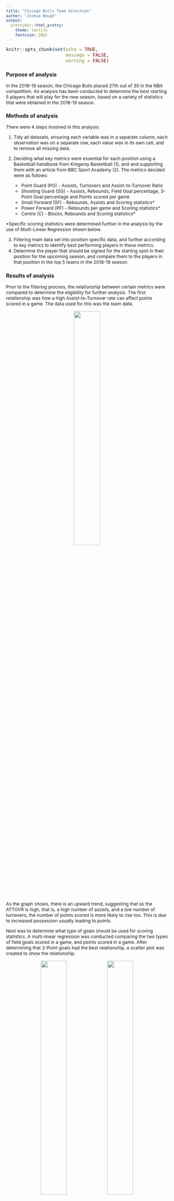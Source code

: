 ```yaml
---
title: "Chicago Bulls Team Selection"
author: "Joshua Waugh"
output: 
  prettydoc::html_pretty:
    theme: tactile
    fontsize: 20pt
---
```


```r
knitr::opts_chunk$set(echo = TRUE,
                      message = FALSE,
                      warning = FALSE)

```

<style type="text/css">

body, td {
   font-size: 12px;
}
code.r{
  font-size: 12px;
}
pre {
  font-size: 12px
}
</style>


### Purpose of analysis

In the 2018-19 season, the Chicago Bulls placed 27th out of 30 in the NBA competition. An analysis has been conducted to determine the best starting 5 players that will play for the new season, based on a variety of statistics that were obtained in the 2018-19 season.

### Methods of analysis

There were 4 steps involved in this analysis:

1. Tidy all datasets, ensuring each variable was in a separate column, each observation was on a separate row, each value was in its own cell, and to remove all missing data. 
2. Deciding what key metrics were essential for each position using a Basketball handbook from Kingaroy Basketball (1), and and supporting them with an article from BBC Sport Academy (2). The metrics decided were as follows:

    * Point Guard (PG) - Assists, Turnovers and Assist-to-Turnover Ratio
    * Shooting Guard (SG) - Assists, Rebounds, Field Goal percentage, 3-Point Goal percentage and Points scored per game
    * Small Forward (SF) - Rebounds, Assists and Scoring statistics*
    * Power Forward (PF) - Rebounds per game and Scoring statistics*
    * Centre (C) - Blocks, Rebounds and Scoring statistics*

*Specific scoring statistics were determined further in the analysis by the use of Multi-Linear Regression shown below.

3. Filtering main data set into position specific data, and further according to key metrics to identify best performing players in these metrics.
4. Determine the player that should be signed for the starting spot in their position for the upcoming season, and compare them to the players in that position in the top 5 teams in the 2018-19 season.

### Results of analysis

Prior to the filtering process, the relationship between certain metrics were compared to determine the eligibility for further analysis. The first relationship was how a high Assist-to-Turnover rate can affect points scored in a game. The data used for this was the team data. 

<center>

![](figs/team_ATTOVR_vs_PTS-per-game.jpeg){width=40%}

</center>

As the graph shows, there is an upward trend, suggesting that as the ATTOVR is high, that is, a high number of assists, and a low number of turnovers, the number of points scored is more likely to rise too. This is due to increased possession usually leading to points.

Next was to determine what type of goals should be used for scoring statistics. A multi-linear regression was conducted comparing the two types of field goals scored in a game, and points scored in a game. After determining that 2-Point goals had the best relationship, a scatter plot was created to show the relationship.

<center>

![](figs/MLR_scoring.jpeg){width=40%} ![](figs/ind_2XP-per-game_vs_PTS-per-game.jpeg){width=40%}

</center>

These graphs both indicate that a large proportion of the team's points originate from 2-Point Goals.

Finally, a graph was drawn to show how frequently goals were scored after rebounds, specifically 2-Point Goals. This type of goal was chosen due to the fact that the ball would most likely been obtained in the key, thus 2-Point goals being the more frequently scored points in that zone.

<center>

![](figs/ind_X2P-per-game_vs_RBG.jpeg){width=40%}

</center>

The trend indicates that as rebounds per game, so does 2-Point goals, following the above hypothesis.

#### Point Guard

After filtering point guard players by those that were above average for assists, below average for turnovers and above average for ATTOVR, the data set was narrowed to the top 9 players. Although the top player, `Tyus Jones` had the best ATTOVR, the player I recommend chosing is `Monte Morris`, due to having a high ATTOVR of `5.712`, and also being quite a strong point scorer, scoring almost double the number of points over the season than Jones with `851 points`. Although shooting is not essential for a Point Guard, it will still be helpful to have a 5th player that is a strong pointscorer. When compared to players in the top 5 teams for ATTOVR, of which he is in one, he is the #1 Point Guard, as well as rating high for AST and Points, and relative to assists, has one of the lowest turnovers. Alongside this, at `$1,349,383`, he is one of the cheapest Point Guards in both the Top 5 teams as well as the top 9 filtered point guards.

#### Shooting Guard

To filter out the best shooting guard players, there were a few metrics that were observed. First was selecting the players that were above average in Field Goal Percentage and 3-Point Percentage. The data was then filtered by above average points per game and rebounds per game, leaving the data with 15 players. Alongside this, a general Points Percentage metric was created to show what percentage of points the player scored overall. The player chosen was `Bradley Beal`. He is the top scorer in points per game statistics with `25.60 points`, and is ranked high in all other metrics (Field Goal accuracy of `47.5%`, 3-Point Goal accuracy of `35.1%`, `448` assists, and `411` rebounds. When compared to the players in the top 5 teams to the points he scores per game, he is the top point scorer, scoring 4 points more per game than the second placed player. He is a more expensive player, at `$25,434,262`, however, due to his great statistics, he should prove beneficial for the team.

#### Small Forward

To determine the player best suited for the small forward position, the metrics that were used to refine the data were rebounds, assists and 2-Point Goals (as per results from the multilinear regression above). Another metric was also created, the Rebound-to-2-Point-Goal (RTPG) Ratio. This was to determine the likelihood a 2-Point Goal being scored off the back of an offensive rebound. After the top 11 players were finalised, `Nicolas Batum` was chosen to be the player we sign. Although he he doesnt have a very high offensive rebound statistic (`71`), and subsequently a low RTPG value (`0.518`), he dominates the field in the other rebound (`319` for defensive, and total of `390`) and assist (`247`) stats, is highly ranked in his shooting percentages for all types of goals (2-Point = `51.9%`, 3-Point = `38.9%`, Field Goal Total = `45%`), and also has the highest number of points scored in a game of `9.32 points`. Compared to the top 5 teams, in all metrics, Batum ranks similarly in all rebounds, except for offensive rebounds. In offensive rebounds, he is ranked third. In this data pool, 3 of the overall top 5 teams were included, showing that earning offensive rebounds aren't necessarily a top priority in their game when it comes to scoring points. Due to this, assists per game was the most important metric, as it shows the player's involvement, of which Batum was ranked second in this data pool. With his price at `$24,000,000`, he has an important role in our team, both with his impressive shooting accuracy, ability to obtain defensive rebounds, and his high number of assists.

#### Power Forward

To select the starting power forward player, above average power forwards were filtered by rebounds per game, 2-Point Goal accuracy and the RTPG Ratio. After this process, `John Collins` was chosen as a standout player. Although, according to the RTPG ratio, he is only average, he has the 2nd best 2-Point goal accuracy at `60.9%`, highest count of goals of `410`, and the highest number of rebounds obtained per game of `9.75`. When compared to players in the top 5 teams, Collins is again ranked high for shooting and rebounds, however is around the average for RTPG ratio. At the price of `$2,299,080`, his stats show promising ability, and should be strongly considered for our club.

#### Centre

The selection process of the final position of centre was simple, sorting above average players in blocks, rebounds and 2-Point Goal statistics. Once again, the RTPG Ratio was also used in this position. This process left 11 potential centres to choose from. `Steven Adams` excells in all relevant scoring statistics (Field Goals = `59.5%`, 2-Point Goals = `59.6%`), rebounds (Offensive = `391`, Total = `760`), and the RTPG Ratio (`0.81`), however when it comes to blocking (`76`) and obtaining defensive rebounds (`369`), he is about average in the data pool. Despite this, at just `$24,157,304`, he is a valuable player who should be added to our team. When this player is compared to the centres in the Top 5 teams, he ranks similarly, with high levels in scoring, offensive and total rebounds and RTPG Ratio, and about average in defensive rebounds and blocks.

### Recommendations for the team

According to the above results, the starting team that should be selected is:

* Point Guard - Monte Morris, Denver Nuggets ($1,349,383) - Drill to reduce turnovers - *Machine Gun Passing* (3).
* Shooting Guard - Bradley Beal, Washington Wizards ($25,434,262) - Drill to improve 3-Point Goal Accuracy - *Partner Shooting* (4).
* Small Forward - Nicholas Batum, Charlotte Hornets ($24,000,000) - Drill to improve 3-Point and 2-Point Goal Accuracy - *Partner Shooting*
* Power Forward - John Collins, Atlanta Hawks ($2,299,080) - 3-Point accuracy improved by *Partner Shooting*, drill to improve defensive rebound collection - *Rotation Rebounding* (5)
* Centre - Steven Adams, Oklahoma City Thunder ($24,157,304) - Drills to improve Blocking - *React and Block* (6).

Choosing these players will cost the club \$77,240,029 and will leave \$40,759,971 to spend on other 10 remaining players for the roster This will average approximately $4,075,997, which will buy us some very valuable players, as shown in the data extrapolated during this analysis.

### References

1. Kingaroy Basketball. Basketball positions [Internet]. Kingaroy: Kingaroy Amateur Basketball Association; n.d. [cited 2020 April 19]. Available from: https://websites.sportstg.com/get_file.cgi?id=36250836
2. Academy, BBC Sport. Basketball players [Internet]. London: BBC; 2020 [cited 2020 April 19]. Available from: http://news.bbc.co.uk/sportacademy/bsp/hi/basketball/rules/players/html/default.stm
3. Breakthrough Basketball. Machine gun passing [Internet]. Breakthrough Basketball; 2009. [cited 2020 May 2]. Available from: https://www.breakthroughbasketball.com/drills/machinegunpassing.html
4. Andy Hamilton. Grinnell’s 7 drills to improve 3-point shooting [Internet]. Winning Hoops; n.d. [cited 2020 May 4]. Available from: https://winninghoops.com/article/basketball-grinnell-college-3-point-shooting-drills/
5. Coach Mac. 7 Rebounding Drills (Dominate the Rebounding Battle) [Internet]. Basketball for Coaches; 2017. [cited 2020 April 24]. Available from: https://www.basketballforcoaches.com/rebounding-drills/
6. Jeff Haefner. 8 Drills to create a great shot blocker [Internet]. USA Basketball; 2015 [cited 2020 May 14]. Available from: https://www.usab.com/youth/news/2012/04/8drills-to-create-a-great-shot-blocker.aspx
